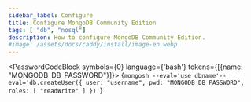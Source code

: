 ```yaml
---
sidebar_label: Configure
title: Configure MongoDB Community Edition
tags: [ "db", "nosql"]
description: How to configure MongoDB Community Edition.
#image: /assets/docs/caddy/install/image-en.webp
---
```



<PasswordCodeBlock 
symbols={0} language={'bash'} tokens={[{name: "MONGODB_DB_PASSWORD"}]}>
{`mongosh --eval='use dbname'--eval='db.createUser({ user: "username", pwd: "MONGODB_DB_PASSWORD",  roles: [ "readWrite" ] })'`}
</PasswordCodeBlock>
